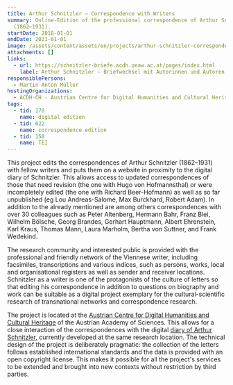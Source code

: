 ```yaml
---
title: Arthur Schnitzler – Correspondence with Writers
summary: Online-Edition of the professional correspondence of Arthur Schnitzler
  (1862–1931).
startDate: 2018-01-01
endDate: 2021-01-01
image: /assets/content/assets/en/projects/arthur-schnitzler-correspondence-writers/bildschirmfoto_2020-12-18_um_12.57.00_neu.png
attachments: []
links:
  - url: https://schnitzler-briefe.acdh.oeaw.ac.at/pages/index.html
    label: Arthur Schnitzler – Briefwechsel mit Autorinnen und Autoren
responsiblePersons:
  - Martin Anton Müller
hostingOrganizations:
  - ACDH-CH - Austrian Centre for Digital Humanities and Cultural Heritage
tags:
  - tid: 178
    name: digital edition
  - tid: 622
    name: correspondence edition
  - tid: 150
    name: TEI
---
```

This project edits the correspondences of Arthur Schnitzler (1862–1931) with fellow writers and puts them on a website in proximity to the digital diary of Schnitzler. This allows access to updated correspondences of those that need revision (the one with Hugo von Hofmannsthal) or were incompletely edited (the one with Richard Beer-Hofmann) as well as so far unpublished (eg Lou Andreas-Salomé, Max Burckhard, Robert Adam). In addition to the already mentioned are among others correspondences with over 30 colleagues such as Peter Altenberg, Hermann Bahr, Franz Blei, Wilhelm Bölsche, Georg Brandes, Gerhart Hauptmann, Albert Ehrenstein, Karl Kraus, Thomas Mann, Laura Marholm, Bertha von Suttner, and Frank Wedekind.

The research community and interested public is provided with the professional and friendly network of the Viennese writer, including facsimiles, transcriptions and various indices, such as persons, works, local and organisational registers as well as sender and receiver locations. Schnitzler as a writer is one of the protagonists of the culture of letters so that editing his correspondence in addition to questions on biography and work can be suitable as a digital project exemplary for the cultural-scientific research of transnational networks and correspondence research.

The project is located at the [Austrian Centre for Digital Humanities and Cultural Heritage](https://www.oeaw.ac.at/acdh/) of the Austrian Academy of Sciences. This allows for a close interaction of the correspondences with the digital [diary of Arthur Schnitzler](https://schnitzler-tagebuch.acdh.oeaw.ac.at/), currently developed at the same research location. The technical design of the project is deliberately pragmatic: the collection of the letters follows established international standards and the data is provided with an open copyright license. This makes it possible for all the project's services to be extended and brought into new contexts without restriction by third parties.

